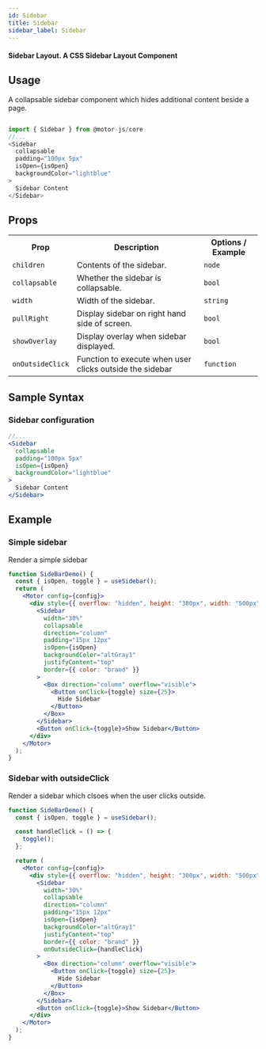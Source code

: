 ```yaml
---
id: Sidebar
title: Sidebar
sidebar_label: Sidebar
---
```


#### Sidebar Layout. A CSS Sidebar Layout Component

## Usage

A collapsable sidebar component which hides additional content beside a page.

```javascript

import { Sidebar } from @motor-js/core
//...
<Sidebar
  collapsable
  padding="100px 5px"
  isOpen={isOpen}
  backgroundColor="lightblue"
>
  Sidebar Content
</Sidebar>

```

## Props

<table>
  <tr>
    <th>Prop</th>
    <th>Description</th>
    <th>Options / Example</th>
  </tr>
  <tr>
    <td>
      <code>children</code>
    </td>
    <td>Contents of the sidebar.</td>
    <td>
      <code>node</code>
      <br />
    </td>
  </tr>
  <tr>
    <td>
      <code>collapsable</code>
    </td>
    <td>Whether the sidebar is collapsable.</td>
    <td>
      <code>bool</code>
      <br />
    </td>
  </tr>
  <tr>
    <td>
      <code>width</code>
    </td>
    <td>Width of the sidebar.</td>
    <td>
      <code>string</code>
      <br />
    </td>
  </tr>
  <tr>
    <td>
      <code>pullRight</code>
    </td>
    <td>Display sidebar on right hand side of screen.</td>
    <td>
      <code>bool</code>
      <br />
    </td>
  </tr>
  <tr>
    <td>
      <code>showOverlay</code>
    </td>
    <td>Display overlay when sidebar displayed.</td>
    <td>
      <code>bool</code>
      <br />
    </td>
  </tr>
  <tr>
    <td>
      <code>onOutsideClick</code>
    </td>
    <td>Function to execute when user clicks outside the sidebar</td>
    <td>
      <code>function</code>
      <br />
    </td>
  </tr>
</table>

## Sample Syntax

### Sidebar configuration

```jsx {11}
//...
<Sidebar
  collapsable
  padding="100px 5px"
  isOpen={isOpen}
  backgroundColor="lightblue"
>
  Sidebar Content
</Sidebar>
```

## Example

### Simple sidebar

Render a simple sidebar

```jsx
function SideBarDemo() {
  const { isOpen, toggle } = useSidebar();
  return (
    <Motor config={config}>
      <div style={{ overflow: "hidden", height: "300px", width: "500px" }}>
        <Sidebar
          width="30%"
          collapsable
          direction="column"
          padding="15px 12px"
          isOpen={isOpen}
          backgroundColor="altGray1"
          justifyContent="top"
          border={{ color: "brand" }}
        >
          <Box direction="column" overflow="visible">
            <Button onClick={toggle} size={25}>
              Hide Sidebar
            </Button>
          </Box>
        </Sidebar>
        <Button onClick={toggle}>Show Sidebar</Button>
      </div>
    </Motor>
  );
}
```

### Sidebar with outsideClick

Render a sidebar which clsoes when the user clicks outside.

```jsx
function SideBarDemo() {
  const { isOpen, toggle } = useSidebar();

  const handleClick = () => {
    toggle();
  };

  return (
    <Motor config={config}>
      <div style={{ overflow: "hidden", height: "300px", width: "500px" }}>
        <Sidebar
          width="30%"
          collapsable
          direction="column"
          padding="15px 12px"
          isOpen={isOpen}
          backgroundColor="altGray1"
          justifyContent="top"
          border={{ color: "brand" }}
          onOutsideClick={handleClick}
        >
          <Box direction="column" overflow="visible">
            <Button onClick={toggle} size={25}>
              Hide Sidebar
            </Button>
          </Box>
        </Sidebar>
        <Button onClick={toggle}>Show Sidebar</Button>
      </div>
    </Motor>
  );
}
```
